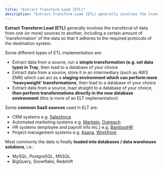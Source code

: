 ```yaml
---
title: "Extract Transform Load (ETL)"
description: "Extract Transform Load (ETL) generally involves the transferral of data from one (or more) sources to another, including a certain amount of 'transformation' of the data so that it adheres to the required protocols of the destination system"
---
```


**Extract Transform Load (ETL)** generally involves the transferral of data from one (or more) sources to another, including a certain amount of 'transformation' of the data so that it adheres to the required protocols of the destination system.

Some different types of ETL implementation are:

- Extract data from a source, run a **simple transformation (e.g. set data type) in Tray**, then load to a database of your choice
- Extract data from a source, store it in an intermediary (such as AWS EMR) which can act as a **staging environment which can perform more 'heavyweight' transformations**, then load to a database of your choice
- Extract data from a source, load straight to a database of your choice, **then perform transformations directly in the new database environment** (this is more of an ELT implementation)

Some **common SaaS sources** used in ELT are:

- CRM systems e.g. [Salesforce](/connectors/service/salesforce/)
- Automated marketing systems e.g. [Marketo](/connectors/service/marketo/), [Outreach](/connectors/service/outreach/)
- HR systems (employee and payroll info etc.) e.g. [BambooHR](/connectors/service/bamboohr/)
- Project management systems e.g. [Asana](/connectors/service/asana/), [Workfront](/connectors/service/workfront/)

Most commonly the data is finally **loaded into databases / data warehouse solutions**, i.e.:

- MySQL, PostgreSQL, MSSQL
- BigQuery, Snowflake, Redshift
